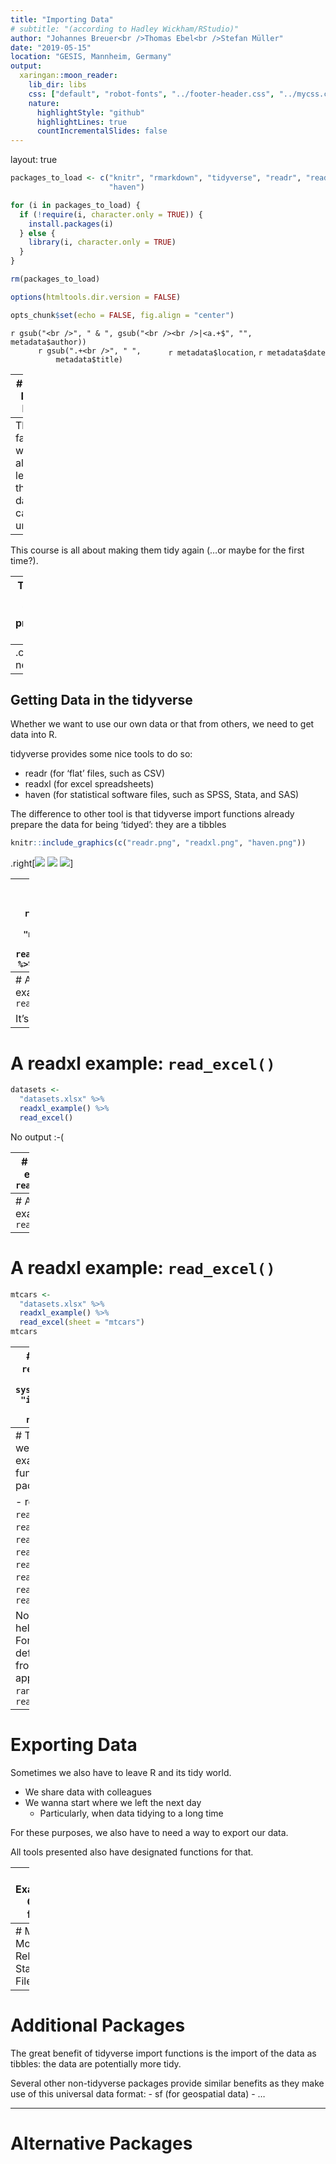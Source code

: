 ```yaml
---
title: "Importing Data"
# subtitle: "(according to Hadley Wickham/RStudio)"
author: "Johannes Breuer<br />Thomas Ebel<br />Stefan Müller"
date: "2019-05-15"
location: "GESIS, Mannheim, Germany"
output:
  xaringan::moon_reader:
    lib_dir: libs
    css: ["default", "robot-fonts", "../footer-header.css", "../mycss.css"]
    nature:
      highlightStyle: "github"
      highlightLines: true
      countIncrementalSlides: false
---
```

layout: true

```r
packages_to_load <- c("knitr", "rmarkdown", "tidyverse", "readr", "readxl",
                      "haven")

for (i in packages_to_load) {
  if (!require(i, character.only = TRUE)) {
    install.packages(i)
  } else {
    library(i, character.only = TRUE)
  }
}

rm(packages_to_load)

options(htmltools.dir.version = FALSE)

opts_chunk$set(echo = FALSE, fig.align = "center")
```

<div class="my-footer">
  <div style="float: left;"><span>`r gsub("<br />", " & ", gsub("<br /><br />|<a.+$", "", metadata$author))`</span></div>
  <div style="float: right;"><span>`r metadata$location`, `r metadata$date`</span></div>
  <div style="text-align: center;"><span>`r gsub(".+<br />", " ", metadata$title)`</span></div>
</div>

---
# Data, Data, Data

--
Thus far, we've already learned that data can be untidy.


--
This course is all about making them tidy again (...or maybe for the first time?).


--
There's one rather important prerequisite, however:


--
.center[We need data!]

---
<h2> Getting Data in the tidyverse </h2>

Whether we want to use our own data or that from others, we need to get data into R.

tidyverse provides some nice tools to do so:

- readr  (for 'flat' files, such as CSV)
- readxl (for excel spreadsheets)
- haven  (for statistical software files, such as SPSS, Stata, and SAS)

The difference to other tool is that tidyverse import functions already prepare the data for being 'tidyed': they are a tibbles

```r
knitr::include_graphics(c("readr.png", "readxl.png", "haven.png"))
```



.right[![](readr.png) ![](readxl.png) ![](haven.png)]

---
# A readr example: `read_csv()`
```r
mtcars <- 
  "mtcars.csv" %>% 
  readr_example() %>% 
  read_csv()
```

---
# A readr example: `read_csv()`
```r
mtcars
```


It's that easy.

---
# A readxl example: `read_excel()`
```r
datasets <- 
  "datasets.xlsx" %>% 
  readxl_example() %>% 
  read_excel()
```

No output :-(

---
# A readxl example: `read_excel()`
```r
datasets
```

Just iris?

---
# A readxl example: `read_excel()`
```r
"datasets.xlsx" %>% 
  readxl_example() %>% 
  excel_sheets()
```


---
# A readxl example: `read_excel()`
```r
mtcars <- 
  "datasets.xlsx" %>% 
  readxl_example() %>% 
  read_excel(sheet = "mtcars")
mtcars
```

---
# A haven example: `read_stata()`
```r
mtcars <-
system.file("examples", "iris.dta", package = "haven") %>% 
  read_stata()
mtcars
```

---
# There's More
These were just some very first examples of applying functions from each package.

- readr
  - `read_csv()`
  - `read_tsv()`
  - `read_delim()`
  - `read_fwf()`
  - `read_table()`
  - `read_log()`
- haven
  - `read_sas()`
  - `read_spss()`
  - `read_stata()`

Not to mention all the helper files and options. For example, we can define the cells to read from an excel file by applying the option `range = "C1:E4"` in
`read_excel()`

---
# Exporting Data
Sometimes we also have to leave R and its tidy world.

- We share data with colleagues
- We wanna start where we left the next day
  - Particularly, when data tidying to a long time
  
For these purposes, we also have to need a way to export our data.

All tools presented also have designated functions for that.

---
# Example: CSV files

---
# Maybe More Relevant: Stata Files

---
# Additional Packages
The great benefit of tidyverse import functions is the import of the data as tibbles: the data are potentially more tidy.

Several other non-tidyverse packages provide similar benefits as they make use of this universal data format:
- sf (for geospatial data)
- ...

---
# Alternative Packages







